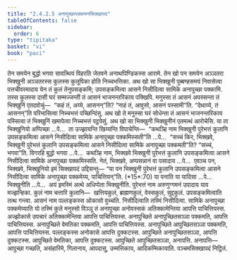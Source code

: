 ```yaml
---
title: "2.4.2.5 अनापुच्छापक्कमनसिक्खापद"
tableOfContents: false
sidebar:
  order: 6
type: "tipitaka"
basket: "vi"
book: "paci"
---
```



<DynamicBreadcrumb />

<Division number="854" book="paci">

<Paragraph number="2721" book="paci">
तेन समयेन बुद्धो भगवा सावत्थियं विहरति जेतवने अनाथपिण्डिकस्स आरामे. तेन खो पन समयेन अञ्ञतरा भिक्खुनी अञ्ञतरस्स कुलस्स कुलूपिका होति निच्चभत्तिका. अथ खो सा भिक्खुनी पुब्बण्हसमयं निवासेत्वा पत्तचीवरमादाय येन तं कुलं तेनुपसङ्कमि; उपसङ्कमित्वा आसने निसीदित्वा सामिके अनापुच्छा पक्कामि. तस्स कुलस्स दासी घरं सम्मज्जन्ती तं आसनं भाजनन्तरिकाय पक्खिपि. मनुस्सा तं आसनं अपस्सन्ता तं भिक्खुनिं एतदवोचुं—  “कहं तं, अय्ये, आसनन्”ति? “नाहं तं, आवुसो, आसनं पस्सामी”ति. “देथाय्ये, तं आसनन्”ति परिभासित्वा निच्चभत्तं पच्छिन्दिंसु. अथ खो ते मनुस्सा घरं सोधेन्ता तं आसनं भाजनन्तरिकाय पस्सित्वा तं भिक्खुनिं खमापेत्वा निच्चभत्तं पट्ठपेसुं.
</Paragraph>

<Paragraph number="2722" book="paci">
अथ खो सा भिक्खुनी भिक्खुनीनं एतमत्थं आरोचेसि. या ता भिक्खुनियो अप्पिच्छा …पे…  ता उज्झायन्ति खिय्यन्ति विपाचेन्ति—  “कथञ्हि नाम भिक्खुनी पुरेभत्तं कुलानि उपसङ्कमित्वा आसने निसीदित्वा सामिके अनापुच्छा पक्कमिस्सती”ति …पे…  “सच्चं किर, भिक्खवे, भिक्खुनी पुरेभत्तं कुलानि उपसङ्कमित्वा आसने निसीदित्वा सामिके अनापुच्छा पक्कमती”ति? “सच्चं, भगवा”ति. विगरहि बुद्धो भगवा …पे…  कथञ्हि नाम, भिक्खवे भिक्खुनी पुरेभत्तं कुलानि उपसङ्कमित्वा आसने निसीदित्वा सामिके अनापुच्छा पक्कमिस्सति. नेतं, भिक्खवे, अप्पसन्नानं वा पसादाय …पे…  एवञ्च पन, भिक्खवे, भिक्खुनियो इमं सिक्खापदं उद्दिसन्तु—
</Paragraph>

</Division>
<Division number="855" book="paci">

<Paragraph number="2723" book="paci">
<Emphasis>“या पन भिक्खुनी पुरेभत्तं कुलानि उपसङ्कमित्वा आसने निसीदित्वा सामिके अनापुच्छा पक्कमेय्य, पाचित्तियन्”</Emphasis>ति. (*15*:<Emphasis>70</Emphasis>)
</Paragraph>

</Division>
<Division number="856" book="paci">

<Paragraph number="2724" book="paci">
<Emphasis>या पना</Emphasis>ति या यादिसा …पे…  <Emphasis>भिक्खुनी</Emphasis>ति …पे…  अयं इमस्मिं अत्थे अधिप्पेता भिक्खुनीति.
</Paragraph>

<Paragraph number="2725" book="paci">
<Emphasis>पुरेभत्तं</Emphasis> नाम अरुणुग्गमनं उपादाय याव मज्झन्हिका.
</Paragraph>

<Paragraph number="2726" book="paci">
<Emphasis>कुलं</Emphasis> नाम चत्तारि कुलानि—  खत्तियकुलं, ब्राह्मणकुलं, वेस्सकुलं, सुद्दकुलं. <Emphasis>उपसङ्कमित्वा</Emphasis>ति तत्थ गन्त्वा.
</Paragraph>

<Paragraph number="2727" book="paci">
<Emphasis>आसनं</Emphasis> नाम पल्लङ्कस्स ओकासो वुच्चति. <Emphasis>निसीदित्वा</Emphasis>ति तस्मिं निसीदित्वा.
</Paragraph>

<Paragraph number="2728" book="paci">
<Emphasis>सामिके अनापुच्छा पक्कमेय्या</Emphasis>ति यो तस्मिं कुले मनुस्सो विञ्ञू तं अनापुच्छा अनोवस्सकं अतिक्कामेन्तिया आपत्ति पाचित्तियस्स. अज्झोकासे उपचारं अतिक्कामेन्तिया आपत्ति पाचित्तियस्स.
</Paragraph>

</Division>
<Division number="857" book="paci">

<Paragraph number="2729" book="paci">
अनापुच्छिते अनापुच्छितसञ्ञा पक्कमति, आपत्ति पाचित्तियस्स. अनापुच्छिते वेमतिका पक्कमति, आपत्ति पाचित्तियस्स. अनापुच्छिते आपुच्छितसञ्ञा पक्कमति, आपत्ति पाचित्तियस्स.
</Paragraph>

<Paragraph number="2730" book="paci">
पल्लङ्कस्स अनोकासे आपत्ति दुक्कटस्स. आपुच्छिते अनापुच्छितसञ्ञा, आपत्ति दुक्कटस्स. आपुच्छिते वेमतिका, आपत्ति दुक्कटस्स. आपुच्छिते आपुच्छितसञ्ञा, अनापत्ति.
</Paragraph>

</Division>
<Division number="858" book="paci">

<Paragraph number="2731" book="paci">
अनापत्ति—  आपुच्छा गच्छति, असंहारिमे, गिलानाय, आपदासु, उम्मत्तिकाय, आदिकम्मिकायाति.

</Paragraph>
</Division>

<Paragraph number="2732" type="center" book="paci">
पञ्चमसिक्खापदं निट्ठितं.
</Paragraph>